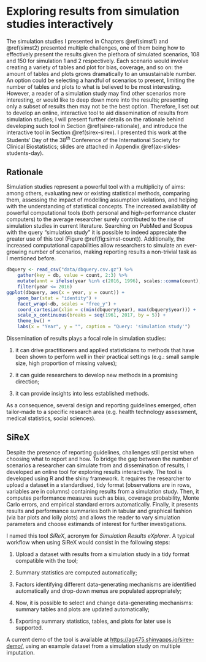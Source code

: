 # Exploring results from simulation studies interactively {#sirex}

The simulation studies I presented in Chapters \@ref(simst1) and \@ref(simst2) presented multiple challenges, one of them being how to effectively present the results given the plethora of simulated scenarios, 108 and 150 for simulation 1 and 2 respectively. Each scenario would involve creating a variety of tables and plot for bias, coverage, and so on: the amount of tables and plots grows dramatically to an unsustainable number. An option could be selecting a handful of scenarios to present, limiting the number of tables and plots to what is believed to be most interesting. However, a reader of a simulation study may find other scenarios more interesting, or would like to deep down more into the results; presenting only a subset of results then may not be the best option. Therefore, I set out to develop an online, interactive tool to aid dissemination of results from simulation studies; I will present further details on the rationale behind developing such tool in Section \@ref(sirex-rationale), and introduce the interactive tool in Section \@ref(sirex-sirex). I presented this work at the Students' Day of the 38^th^ Conference of the International Society for Clinical Biostatistics; slides are attached in Appendix \@ref(ax-slides-students-day).

## Rationale {#sirex-rationale}

Simulation studies represent a powerful tool with a multiplicity of aims: among others, evaluating new or existing statistical methods, comparing them, assessing the impact of modelling assumption violations, and helping with the understanding of statistical concepts. The increased availability of powerful computational tools (both personal and high-performance cluster computers) to the average researcher surely contributed to the rise of simulation studies in current literature. Searching on PubMed and Scopus with the query "simulation study" it is possible to indeed appreciate the greater use of this tool (Figure \@ref(fig:simst-count)). Additionally, the increased computational capabilities allow researchers to simulate an ever-growing number of scenarios, making reporting results a non-trivial task as I mentioned before.

```r
dbquery <- read_csv("data/dbquery.csv.gz") %>%
	gather(key = db, value = count, 2:3) %>%
	mutate(annt = ifelse(year %in% c(2016, 1996), scales::comma(count), "")) %>%
	filter(year <= 2016)
ggplot(dbquery, aes(x = year, y = count)) +
	geom_bar(stat = "identity") +
	facet_wrap(~db, scales = "free_y") +
	coord_cartesian(xlim = c(min(dbquery$year), max(dbquery$year))) +
	scale_x_continuous(breaks = seq(1961, 2017, by = 5)) +
	theme_bw() +
	labs(x = "Year", y = "", caption = "Query: 'simulation study'")
```

Dissemination of results plays a focal role in simulation studies:

1. it can drive practitioners and applied statisticians to methods that have been shown to perform well in their practical settings (e.g.: small sample size, high proportion of missing values);

2. it can guide researchers to develop new methods in a promising direction;

3. it can provide insights into less established methods.

As a consequence, several design and reporting guidelines emerged, often tailor-made to a specific research area (e.g. health technology assessment, medical statistics, social sciences).

## SiReX {#sirex-sirex}

Despite the presence of reporting guidelines, challenges still persist when choosing what to report and how. To bridge the gap between the number of scenarios a researcher can simulate from and dissemination of results, I developed an online tool for exploring results interactively. The tool is developed using R and the shiny framework. It requires the researcher to upload a dataset in a standardised, tidy format (observations are in rows, variables are in columns) containing results from a simulation study. Then, it computes performance measures such as bias, coverage probability, Monte Carlo errors, and empirical standard errors automatically. Finally, it presents results and performance summaries both in tabular and graphical fashion (via bar plots and lolly plots) and allows the reader to vary simulation parameters and choose estimands of interest for further investigations.

I named this tool _SiReX_, acronym for _Simulation Results eXplorer_. A typical workflow when using SiReX would consist in the following steps:

1. Upload a dataset with results from a simulation study in a tidy format compatible with the tool;

2. Summary statistics are computed automatically;

3. Factors identifying different data-generating mechanisms are identified automatically and drop-down menus are populated appropriately;

4. Now, it is possible to select and change data-generating mechanisms: summary tables and plots are updated
automatically;

5. Exporting summary statistics, tables, and plots for later use is supported.

A current demo of the tool is available at [https://ag475.shinyapps.io/sirex-demo/](https://ag475.shinyapps.io/sirex-demo/), using an example dataset from a simulation study on multiple imputation.
